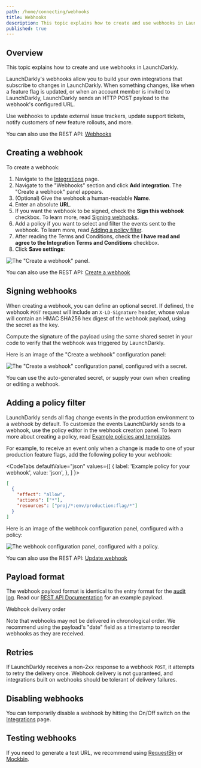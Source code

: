 ```yaml
---
path: /home/connecting/webhooks
title: Webhooks
description: This topic explains how to create and use webhooks in LaunchDarkly. LaunchDarkly's webhooks allow you to build your own integrations. When something changes, LaunchDarkly sends an HTTP POST payload to the webhook's configured URL.
published: true
---
```


## Overview

This topic explains how to create and use webhooks in LaunchDarkly.

LaunchDarkly's webhooks allow you to build your own integrations that subscribe to changes in LaunchDarkly. When something changes, like when a feature flag is updated, or when an account member is invited to LaunchDarkly, LaunchDarkly sends an HTTP POST payload to the webhook's configured URL.

Use webhooks to update external issue trackers, update support tickets, notify customers of new feature rollouts, and more.

<LearnMore>

You can also use the REST API: [Webhooks](https://apidocs.launchdarkly.com/tag/Webhooks/)

</LearnMore>

## Creating a webhook

To create a webhook:

1. Navigate to the [Integrations](https://app.launchdarkly.com/integrations) page.
2. Navigate to the "Webhooks" section and click **Add integration**. The "Create a webhook" panel appears.
3. (Optional) Give the webhook a human-readable **Name**.
4. Enter an absolute **URL**.
5. If you want the webhook to be signed, check the **Sign this webhook** checkbox. To learn more, read [Signing webhooks](#signing-webhooks).
6. Add a policy if you want to select and filter the events sent to the webhook. To learn more, read [Adding a policy filter](#adding-a-policy-filter).
7. After reading the Terms and Conditions, check the **I have read and agree to the Integration Terms and Conditions** checkbox.
8. Click **Save settings**:

![The "Create a webhook" panel.](integrations-webhooks-create.png)

<LearnMore>

You can also use the REST API: [Create a webhook](https://apidocs.launchdarkly.com/tag/Webhooks#operation/postWebhook)

</LearnMore>

## Signing webhooks

When creating a webhook, you can define an optional secret. If defined, the webhook `POST` request will include an `X-LD-Signature` header, whose value will contain an HMAC SHA256 hex digest of the webhook payload, using the secret as the key.

Compute the signature of the payload using the same shared secret in your code to verify that the webhook was triggered by LaunchDarkly.

Here is an image of the "Create a webhook" configuration panel:

![The "Create a webhook" configuration panel, configured with a secret.](integrations-webhook-sign.png)

You can use the auto-generated secret, or supply your own when creating or editing a webhook.

## Adding a policy filter

LaunchDarkly sends all flag change events in the production environment to a webhook by default. To customize the events LaunchDarkly sends to a webhook, use the policy editor in the webhook creation panel. To learn more about creating a policy, read [Example policies and templates](/home/members/example-policies).

For example, to receive an event only when a change is made to one of your production feature flags, add the following policy to your webhook:

<CodeTabs
  defaultValue="json"
  values={[
    { label: 'Example policy for your webhook', value: 'json', },
  ]
}>
<CodeTabItem value="json">

```json
[
  {
    "effect": "allow",
    "actions": ["*"],
    "resources": ["proj/*:env/production:flag/*"]  
  }
]
```

</CodeTabItem>
</CodeTabs>

Here is an image of the webhook configuration panel, configured with a policy:

![The webhook configuration panel, configured with a policy.](integrations-slack-webhook-create-with-policy.png)

<LearnMore>

You can also use the REST API: [Update webhook](https://apidocs.launchdarkly.com/tag/Webhooks#operation/patchWebhook)

</LearnMore>

## Payload format

The webhook payload format is identical to the entry format for the [audit log](/home/flags/audit-log-history). Read our [REST API Documentation](https://apidocs.launchdarkly.com/tag/Webhooks) for an example payload.

<Callout intent="info">
<CalloutTitle>Webhook delivery order</CalloutTitle>
<CalloutDescription>

Note that webhooks may not be delivered in chronological order. We recommend using the payload's "date" field as a timestamp to reorder webhooks as they are received.

</CalloutDescription>
</Callout>

## Retries

If LaunchDarkly receives a non-2xx response to a webhook `POST`, it attempts to retry the delivery once. Webhook delivery is not guaranteed, and integrations built on webhooks should be tolerant of delivery failures.

## Disabling webhooks

You can temporarily disable a webhook by hitting the On/Off switch on the [Integrations](https://app.launchdarkly.com/integrations) page.

## Testing webhooks

If you need to generate a test URL, we recommend using [RequestBin](https://requestbin.com/) or [Mockbin](https://mockbin.org/).
